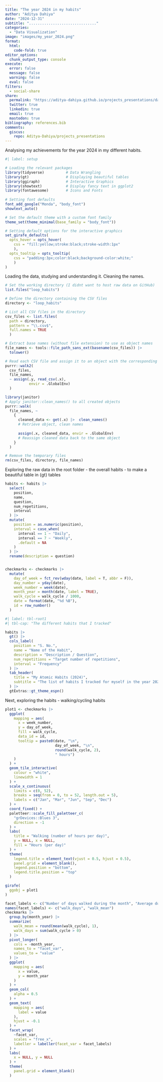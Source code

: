 ```yaml
---
title: "The year 2024 in my habits"
author: "Aditya Dahiya"
date: "2024-12-31"
subtitle: "..............................."
categories:
  - "Data Visualization"
image: "images/my_year_2024.png"
format:
  html:
    code-fold: true
editor_options: 
  chunk_output_type: console
execute: 
  error: false
  message: false
  warning: false
  eval: false
filters:
  - social-share
share:
  permalink: "https://aditya-dahiya.github.io/projects_presentations/data_vizs.html"
  twitter: true
  linkedin: true
  email: true
  mastodon: true
bibliography: references.bib
comments:
  giscus: 
    repo: Aditya-Dahiya/projects_presentations
---
```


Analysing my achievements for the year 2024 in my different habits.

```r
#| label: setup

# Loading the relevant packages
library(tidyverse)          # Data Wrangling
library(gt)                 # Displaying beautiful tables
library(ggiraph)            # Interactive Graphics
library(showtext)           # Display fancy text in ggplot2
library(fontawesome)        # Icons and Fonts 
 
# Setting font defaults
font_add_google("Monda", "body_font")
showtext_auto()

# Set the default theme with a custom font family
theme_set(theme_minimal(base_family = "body_font"))

# Setting default options for the interactive graphics
set_girafe_defaults(
  opts_hover = opts_hover(
    css = "fill:yellow;stroke:black;stroke-width:1px"
    ),
  opts_tooltip = opts_tooltip(
    css = "padding:3px;color:black;background-color:white;"
    )
)
```

Loading the data, studying and understanding it. Cleaning the names.

```r

# Set the working directory (I didnt want to host raw data on GitHub)
list.files("loop_habits")

# Define the directory containing the CSV files
directory <- "loop_habits"

# List all CSV files in the directory
csv_files <- list.files(
  path = directory, 
  pattern = "\\.csv$", 
  full.names = TRUE
  )

# Extract base names (without file extension) to use as object names
file_names <- tools::file_path_sans_ext(basename(csv_files)) |>
  tolower()

# Read each CSV file and assign it to an object with the corresponding name
purrr::walk2(
  csv_files, 
  file_names, 
  ~ assign(.y, read_csv(.x), 
           envir = .GlobalEnv)
  )

library(janitor)
# Apply janitor::clean_names() to all created objects
purrr::walk(
  file_names, ~
    {
      cleaned_data <- get(.x) |>  clean_names() 
      # Retrieve object, clean names
      
      assign(.x, cleaned_data, envir = .GlobalEnv) 
      # Reassign cleaned data back to the same object
    }
  )

# Remove the temporary files
rm(csv_files, directory, file_names)


```

Exploring the raw data in the root folder - the overall habits - to make a beautiful table in {gt} tables

```r

habits <- habits |> 
  select(
    position,
    name,
    question,
    num_repetitions,
    interval
  ) |> 
  mutate(
    position = as.numeric(position),
    interval = case_when(
      interval == 1 ~ "Daily",
      interval == 7 ~ "Weekly",
      .default = NA
    )
  ) |> 
  rename(description = question)


checkmarks <- checkmarks |> 
  mutate(
    day_of_week = fct_rev(wday(date, label = T, abbr = F)),
    day_number = yday(date),
    week_number = week(date),
    month_year = month(date, label = TRUE),
    walk_cycle = walk_cycle / 1000,
    date = format(date, "%d %B"),
    id = row_number()
  )
```

```r
#| label: tbl-root1
#| tbl-cap: "The different habits that I tracked"

habits |> 
  gt() |> 
  cols_label(
    position = "S. No.",
    name = "Name of the Habit",
    description = "Description / Question",
    num_repetitions = "Target number of repetitions",
    interval = "Frequency"
  ) |> 
  tab_header(
    title = "My Atomic Habits (2024)",
    subtitle = "The list of habits I tracked for myself in the year 2024",
  ) |> 
  gtExtras::gt_theme_espn()
```

Next, exploring the habits - walking/cycling habits

```r

plot1 <- checkmarks |> 
  ggplot(
    mapping = aes(
      x = week_number,
      y = day_of_week, 
      fill = walk_cycle,
      data_id = id,
      tooltip = paste0(date, "\n", 
                       day_of_week, "\n",
                       round(walk_cycle, 2), 
                       " hours")
    )
  ) +
  geom_tile_interactive(
    colour = "white",
    linewidth = 1
  ) +
  scale_x_continuous(
    limits = c(0, 52),
    breaks = seq(from = 0, to = 52, length.out = 5),
    labels = c("Jan", "Mar", "Jun", "Sep", "Dec")
  ) +
  coord_fixed() +
  paletteer::scale_fill_paletteer_c(
    "grDevices::Blues 3", 
    direction = -1
  ) +
  labs(
    title = "Walking (number of hours per day)",
    y = NULL, x = NULL,
    fill = "Hours (per day)"
  ) +
  theme(
    legend.title = element_text(vjust = 0.5, hjust = 0.5),
    panel.grid = element_blank(),
    legend.position = "bottom",
    legend.title.position = "top"
  )

girafe(
  ggobj = plot1
)
```

```r

facet_labels <- c("Number of days walked during the month", "Average duration walked per day")
names(facet_labels) <- c("walk_days", "walk_mean")
checkmarks |> 
  group_by(month_year) |> 
  summarize(
    walk_mean = round(mean(walk_cycle), 1),
    walk_days = sum(walk_cycle > 0)
  ) |> 
  pivot_longer(
    cols = -month_year,
    names_to = "facet_var",
    values_to = "value"
  ) |> 
  ggplot(
    mapping = aes(
      x = value,
      y = month_year
    )
  ) +
  geom_col(
    alpha = 0.5
  ) +
  geom_text(
    mapping = aes(
      label = value
    ),
    hjust = -0.1
  ) +
  facet_wrap(
    ~facet_var, 
    scales = "free_x",
    labeller = labeller(facet_var = facet_labels)
  ) +
  labs(
    x = NULL, y = NULL
  ) +
  theme(
    panel.grid = element_blank()
  )
```
